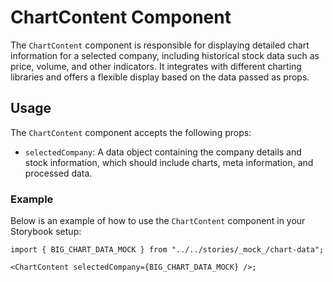 
<Meta title="Components/ChartContent" />

# ChartContent Component

The `ChartContent` component is responsible for displaying detailed chart information for a selected company, including historical stock data such as price, volume, and other indicators. It integrates with different charting libraries and offers a flexible display based on the data passed as props.

## Usage

The `ChartContent` component accepts the following props:

- `selectedCompany`: A data object containing the company details and stock information, which should include charts, meta information, and processed data.

### Example

Below is an example of how to use the `ChartContent` component in your Storybook setup:

```tsx
import { BIG_CHART_DATA_MOCK } from "../../stories/_mock_/chart-data";

<ChartContent selectedCompany={BIG_CHART_DATA_MOCK} />;
```

